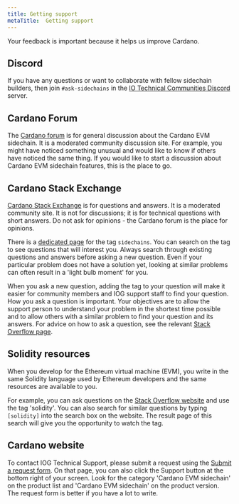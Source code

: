 ```yaml
---
title: Getting support
metaTitle:  Getting support
---
```

Your feedback is important because it helps us improve Cardano.

## Discord

If you have any questions or want to collaborate with fellow sidechain builders, then join `#ask-sidechains` in the [IO Technical Communities Discord](https://discord.com/invite/inputoutput) server.

## Cardano Forum  

The [Cardano forum](https://forum.cardano.org/latest) is for general discussion about the Cardano EVM sidechain. It is a moderated community discussion site. For example, you might have noticed something unusual and would like to know if others have noticed the same thing. If you would like to start a discussion about Cardano EVM sidechain features, this is the place to go.

## Cardano Stack Exchange  

[Cardano Stack Exchange](https://cardano.stackexchange.com/) is for questions and answers. It is a moderated community site. It is not for discussions; it is for technical questions with short answers. Do not ask for opinions - the Cardano forum is the place for opinions.  

There is a [dedicated page](https://cardano.stackexchange.com/questions/tagged/sidechains) for the tag `sidechains`. You can search on the tag to see questions that will interest you. Always search through existing questions and answers before asking a new question. Even if your particular problem does not have a solution yet, looking at similar problems can often result in a 'light bulb moment' for you.  

When you ask a new question, adding the tag to your question will make it easier for community members and IOG support staff to find your question. How you ask a question is important. Your objectives are to allow the support person to understand your problem in the shortest time possible and to allow others with a similar problem to find your question and its answers. For advice on how to ask a question, see the relevant [Stack Overflow page](https://stackoverflow.com/help/how-to-ask).

## Solidity resources

When you develop for the Ethereum virtual machine (EVM), you write in the same Solidity language used by Ethereum developers and the same resources are available to you.

For example, you can ask questions on the [Stack Overflow website](https://stackoverflow.com/) and use the tag 'solidity'. You can also search for similar questions by typing `[solidity]` into the search box on the website. The result page of this search will give you the opportunity to watch the tag.

## Cardano website  

To contact IOG Technical Support, please submit a request using the [Submit a request form](https://iohk.zendesk.com/hc/en-us/requests/new). On that page, you can also click the Support button at the bottom right of your screen. Look for the category 'Cardano EVM sidechain' on the product list and 'Cardano EVM sidechain' on the product version. The request form is better if you have a lot to write.
